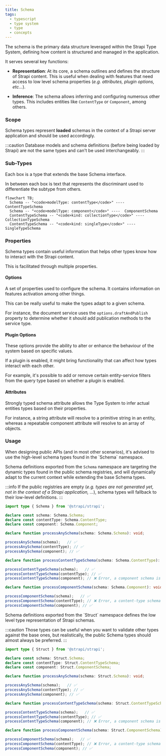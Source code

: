 ```yaml
---
title: Schema
tags:
  - typescript
  - type system
  - type
  - concepts
---
```


The schema is the primary data structure leveraged within the Strapi Type System, defining how content is structured and managed in the application.

It serves several key functions:

- **Representation**: At its core, a schema outlines and defines the structure of Strapi content. This is useful when dealing with features that need access to low level schema properties (_e.g. attributes, plugin options, etc..._).

- **Inference**: The schema allows inferring and configuring numerous other types. This includes entities like `ContentType` or `Component`, among others.

### Scope

Schema types represent **loaded** schemas in the context of a Strapi server application and should be used accordingly.

:::caution
Database models and schema definitions (before being loaded by Strapi) are not the same types and can't be used interchangeably.
:::

### Sub-Types

Each box is a type that extends the base Schema interface.

In between each box is text that represents the discriminant used to differentiate the subtype from others.

```mermaid
flowchart TB;
  Schema -- "<code>modelType: contentType</code>" ---- ContentTypeSchema
  Schema -- "<code>modelType: component</code>" ----  ComponentSchema
  ContentTypeSchema -- "<code>kind: collectionType</code>" ---- CollectionTypeSchema
  ContentTypeSchema -- "<code>kind: singleType</code>" ---- SingleTypeSchema
```

### Properties

Schema types contain useful information that helps other types know how to interact with the Strapi content.

This is facilitated through multiple properties.

#### Options

A set of properties used to configure the schema. It contains information on features activation among other things.

This can be really useful to make the types adapt to a given schema.

For instance, the document service uses the `options.draftAndPublish` property to determine whether it should add publication methods to the service type.

#### Plugin Options

These options provide the ability to alter or enhance the behaviour of the system based on specific values.

If a plugin is enabled, it might bring functionality that can affect how types interact with each other.

For example, it's possible to add or remove certain entity-service filters from the query type based on whether a plugin is enabled.

#### Attributes

Strongly typed schema attribute allows the Type System to infer actual entities types based on their properties.

For instance, a string attribute will resolve to a primitive string in an entity, whereas a repeatable component attribute will resolve to an array of objects.

### Usage


<Tabs>
<TabItem value="public" label="Public" default>
When designing public APIs (and in most other scenarios), it's advised to use the high-level schema types found in the `Schema` namespace.

Schema definitions exported from the `Schema` namespace are targeting the dynamic types found in the public schema registries, and will dynamically adapt to the current context while extending the base Schema types.

:::info
If the public registries are empty (_e.g. types are not generated yet, not in the context of a Strapi application, ..._), schema types will fallback to their low-level definitions.
:::

```typescript
import type { Schema } from '@strapi/strapi';

declare const schema: Schema.Schema;
declare const contentType: Schema.ContentType;
declare const component: Schema.Component;

declare function processAnySchema(schema: Schema.Schema): void;

processAnySchema(schema);   // ✅
processAnySchema(contentType); // ✅
processAnySchema(component); // ✅

declare function processContentTypeSchema(schema: Schema.ContentType): void;

processContentTypeSchema(schema);   // ✅
processContentTypeSchema(contentType); // ✅
processContentTypeSchema(component); // ❌ Error, a component schema is not assignable to a content-type schema

declare function processComponentSchema(schema: Schema.Component): void;

processComponentSchema(schema);   // ✅
processComponentSchema(contentType); // ❌ Error, a content-type schema is not assignable to a component schema
processComponentSchema(component); // ✅
```
</TabItem>
<TabItem value="internal" label="Internal">
Schema definitions exported from the `Struct` namespace defines the low level type representation of Strapi schemas.

:::caution
Those types can be useful when you want to validate other types against the base ones, but realistically, the public Schema types should almost always be preferred.
:::
```typescript
import type { Struct } from '@strapi/strapi';

declare const schema: Struct.Schema;
declare const contentType: Struct.ContentTypeSchema;
declare const component: Struct.ComponentSchema;

declare function processAnySchema(schema: Struct.Schema): void;

processAnySchema(schema);   // ✅
processAnySchema(contentType); // ✅
processAnySchema(component); // ✅

declare function processContentTypeSchema(schema: Struct.ContentTypeSchema): void;

processContentTypeSchema(schema);   // ✅
processContentTypeSchema(contentType); // ✅
processContentTypeSchema(component); // ❌ Error, a component schema is not assignable to a content-type schema

declare function processComponentSchema(schema: Struct.ComponentSchema): void;

processComponentSchema(schema);   // ✅
processComponentSchema(contentType); // ❌ Error, a content-type schema is not assignable to a component schema
processComponentSchema(component); // ✅
```
</TabItem>
</Tabs>
